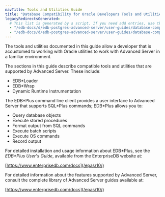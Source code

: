 ```yaml
---
navTitle: Tools and Utilities Guide
title: "Database Compatibility for Oracle Developers Tools and Utilities Guide"
legacyRedirectsGenerated:
  # This list is generated by a script. If you need add entries, use the `legacyRedirects` key.
  - "/edb-docs/d/edb-postgres-advanced-server/user-guides/database-compatibility-for-oracle-developers-tools-and-utilities-guide/10/toc.html"
  - "/edb-docs/d/edb-postgres-advanced-server/user-guides/database-compatibility-for-oracle-developers-tools-and-utilities-guide/10/DB_Compat_for_Oracle_Dev_Tools_Guide.1.01.html"
---
```


<div id="introduction" class="registered_link"></div>

The tools and utilities documented in this guide allow a developer that is accustomed to working with Oracle utilities to work with Advanced Server in a familiar environment.

The sections in this guide describe compatible tools and utilities that are supported by Advanced Server. These include:

-   EDB\*Loader
-   EDB\*Wrap
-   Dynamic Runtime Instrumentation

The EDB\*Plus command line client provides a user interface to Advanced Server that supports SQL\*Plus commands; EDB\*Plus allows you to:

-   Query database objects
-   Execute stored procedures
-   Format output from SQL commands
-   Execute batch scripts
-   Execute OS commands
-   Record output

For detailed installation and usage information about EDB\*Plus, see the *EDB\*Plus User's Guide*, available from the EnterpriseDB website at:

[https://www.enterprisedb.com/docs](/epas/10/)

For detailed information about the features supported by Advanced Server, consult the complete library of Advanced Server guides available at:

[https://www.enterprisedb.com/docs](/epas/10/)
